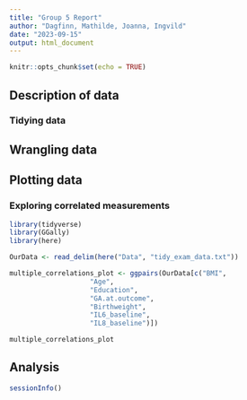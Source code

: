 ```yaml
---
title: "Group 5 Report"
author: "Dagfinn, Mathilde, Joanna, Ingvild"
date: "2023-09-15"
output: html_document
---
```


```r
knitr::opts_chunk$set(echo = TRUE)
```

## Description of data

### Tidying data

## Wrangling data

## Plotting data
### Exploring correlated measurements
```r
library(tidyverse)
library(GGally)
library(here)

OurData <- read_delim(here("Data", "tidy_exam_data.txt"))

multiple_correlations_plot <- ggpairs(OurData[c("BMI", 
                    "Age", 
                    "Education", 
                    "GA.at.outcome", 
                    "Birthweight",
                    "IL6_baseline",
                    "IL8_baseline")])

multiple_correlations_plot
```


## Analysis
```r
sessionInfo()
```


